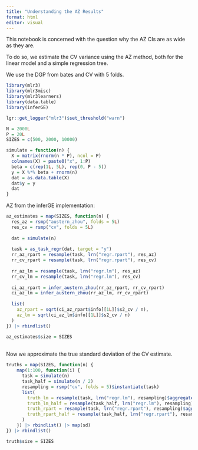 ```yaml
---
title: "Understanding the AZ Results"
format: html
editor: visual
---
```


This notebook is concerned with the question why the AZ CIs are as wide as they are.

To do so, we estimate the CV variance using the AZ method, both for the linear model and a simple regression tree.

We use the DGP from bates and CV with 5 folds.

```r
library(mlr3)
library(mlr3misc)
library(mlr3learners)
library(data.table)
library(inferGE)

lgr::get_logger("mlr3")$set_threshold("warn")

N = 2000L
P = 20L
SIZES = c(500, 2000, 10000)

simulate = function(n) {
  X = matrix(rnorm(n * P), ncol = P)
  colnames(X) = paste0("x", 1:P)
  beta = c(rep(1L, 5L), rep(0, P - 5))
  y = X %*% beta + rnorm(n)
  dat = as.data.table(X)
  dat$y = y
  dat
}
```

AZ from the inferGE implementation:

```r
az_estimates = map(SIZES, function(n) {
  res_az = rsmp("austern_zhou", folds = 5L)
  res_cv = rsmp("cv", folds = 5L)
  
  dat = simulate(n)
  
  task = as_task_regr(dat, target = "y")
  rr_az_rpart = resample(task, lrn("regr.rpart"), res_az)
  rr_cv_rpart = resample(task, lrn("regr.rpart"), res_cv)
  
  rr_az_lm = resample(task, lrn("regr.lm"), res_az)
  rr_cv_lm = resample(task, lrn("regr.lm"), res_cv)
  
  ci_az_rpart = infer_austern_zhou(rr_az_rpart, rr_cv_rpart)
  ci_az_lm = infer_austern_zhou(rr_az_lm, rr_cv_rpart)
  
  list(
    az_rpart = sqrt(ci_az_rpart$info[[1L]]$s2_cv / n),
    az_lm = sqrt(ci_az_lm$info[[1L]]$s2_cv / n)
  )
}) |> rbindlist()

az_estimates$size = SIZES
```

\
Now we approximate the true standard deviation of the CV estimate.

```r

truths = map(SIZES, function(n) {
    map(1:100, function(i) {
      task = simulate(n)
      task_half = simulate(n / 2)
      resampling = rsmp("cv", folds = 5)$instantiate(task)
      list(
        truth_lm = resample(task, lrn("regr.lm"), resampling)$aggregate(),
        truth_lm_half = resample(task_half, lrn("regr.lm"), resampling)$aggregate(),
        truth_rpart = resample(task, lrn("regr.rpart"), resampling)$aggregate(),
        truth_rpart_half = resample(task_half, lrn("regr.rpart"), resampling)$aggregate()
      )
    }) |> rbindlist() |> map(sd)
}) |> rbindlist()

truth$size = SIZES 
    
```

\
